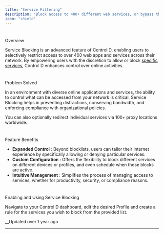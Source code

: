 ```yaml
---
title: "Service Filtering"
description: "Block access to 400+ different web services, or bypass them to override a Filter."
icon: "shield"
---
```


# 

Overview

Service Blocking is an advanced feature of Control D, enabling users to selectively restrict access to over 400 web apps and services across their network. By empowering users with the discretion to allow or block [specific services](/docs/services), Control D enhances control over online activities.

# 

Problem Solved

In an environment with diverse online applications and services, the ability to control what can be accessed from your network is critical. Service Blocking helps in preventing distractions, conserving bandwidth, and enforcing compliance with organizational policies.

You can also optionally redirect individual services via 100+ proxy locations worldwide. 

# 

Feature Benefits

  * **Expanded Control** : Beyond blocklists, users can tailor their internet experience by specifically allowing or denying particular services.
  * **Custom Configuration** : Offers the flexibility to block different services on different devices or profiles, and even schedule when these blocks are active.
  * **Intuitive Management** : Simplifies the process of managing access to services, whether for productivity, security, or compliance reasons.

# 

Enabling and Using Service Blocking

Navigate to your Control D dashboard, edit the desired Profile and create a rule for the services you wish to block from the provided list.

__Updated over 1 year ago

* * *
